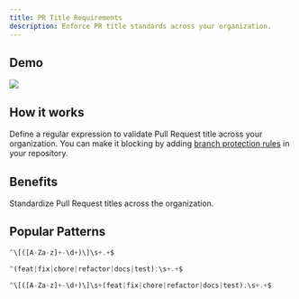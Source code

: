 ```yaml
---
title: PR Title Requirements
description: Enforce PR title standards across your organization.
---
```


## Demo

<Frame>
  <img src="/images/automations/pr-title-check.webp" />
</Frame>

## How it works

Define a regular expression to validate Pull Request title across your organization. You can make it blocking by adding <a href="https://docs.github.com/en/repositories/configuring-branches-and-merges-in-your-repository/managing-protected-branches/about-protected-branches#require-status-checks-before-merging" target="_blank" rel="noreferrer">branch protection rules</a> in your repository.

## Benefits

<Card horizontal title="Improves compliance" icon="gavel">
  Standardize Pull Request titles across the organization.
</Card>

## Popular Patterns

<CodeGroup>

```js [KEY-100] Foo
^\[([A-Za-z]+-\d+)\]\s+.+$
```

```js feat: Foo
^(feat|fix|chore|refactor|docs|test):\s+.+$
```

```js [KEY-100] feat: Foo
^\[([A-Za-z]+-\d+)\]\s+(feat|fix|chore|refactor|docs|test):\s+.+$
```

</CodeGroup>

